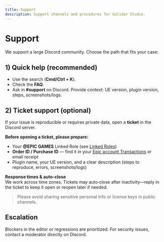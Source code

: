 ```yaml
---
title: Support
description: Support channels and procedures for Galidar Studio.
---
```


# Support

We support a large Discord community. Choose the path that fits your case:

## 1) Quick help (recommended)
- Use the search (**Cmd/Ctrl + K**).
- Check the **FAQ**.
- Ask in **#support** on Discord. Provide context: UE version, plugin version, steps, screenshots/logs.

## 2) Ticket support (optional)
If your issue is reproducible or requires private data, open a **ticket** in the Discord server.

**Before opening a ticket, please prepare:**  
- Your **@EPIC GAMES** Linked Role (see <a href="/linked-roles">Linked Roles</a>)  
- **Order ID / Purchase ID** — find it in your <a href="https://www.epicgames.com/account/transactions" target="_blank" rel="noopener">Epic account Transactions</a> or email receipt  
- Plugin name, your UE version, and a clear description (steps to reproduce, errors, screenshots/logs)

**Response times & auto‑close**  
We work across time zones. Tickets may auto‑close after inactivity—reply in the ticket to keep it open or reopen later if needed.

> Please avoid sharing sensitive personal info or license keys in public channels.

## Escalation
Blockers in the editor or regressions are prioritized. For security issues, contact a moderator directly on Discord.
